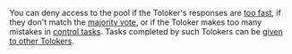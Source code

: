 <Cut title="Can I disable tasks for Tolokers who do a poor job on tasks?">

You can deny access to the pool if the Toloker's responses are [too fast](/docs-new/guide/quick-answers), if they don't match the [majority vote](/docs-new/guide/mvote), or if the Toloker makes too many mistakes in [control tasks](/docs-new/guide/goldenset). Tasks completed by such Tolokers can be [given to other Tolokers](/docs-new/guide/restore-task-overlap).

</Cut>